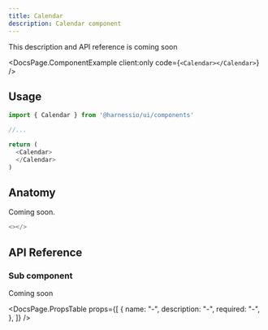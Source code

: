 ```yaml
---
title: Calendar
description: Calendar component
---
```


This description and API reference is coming soon


<DocsPage.ComponentExample client:only code={`<Calendar></Calendar>`} />

## Usage

```typescript jsx
import { Calendar } from '@harnessio/ui/components'

//...

return (
  <Calendar>
  </Calendar>
)
```

## Anatomy

Coming soon.

```typescript jsx
<></>
```

## API Reference

### Sub component

Coming soon

<DocsPage.PropsTable
  props={[
    {
      name: "-",
      description: "-",
      required: "-",
    },
  ]}
/>
